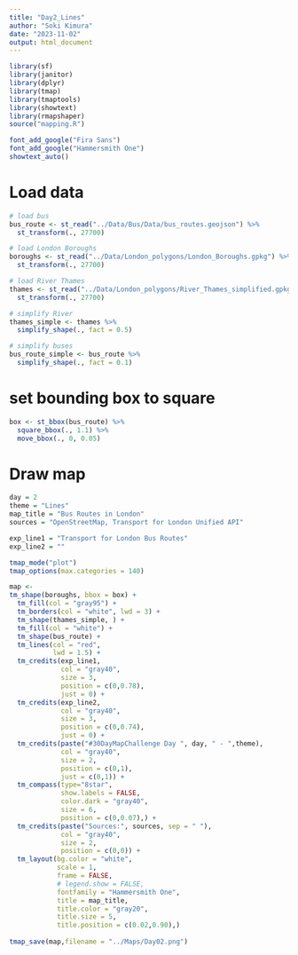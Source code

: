 ```yaml
---
title: "Day2_Lines"
author: "Soki Kimura"
date: "2023-11-02"
output: html_document
---
```


```r
library(sf)
library(janitor)
library(dplyr)
library(tmap)
library(tmaptools)
library(showtext)
library(rmapshaper)
source("mapping.R")

font_add_google("Fira Sans")
font_add_google("Hammersmith One")
showtext_auto()

```


# Load data

```r
# load bus
bus_route <- st_read("../Data/Bus/Data/bus_routes.geojson") %>%
  st_transform(., 27700)

# load London Boroughs
boroughs <- st_read("../Data/London_polygons/London_Boroughs.gpkg") %>%
  st_transform(., 27700)

# load River Thames
thames <- st_read("../Data/London_polygons/River_Thames_simplified.gpkg") %>%
  st_transform(., 27700)

# simplify River
thames_simple <- thames %>%
  simplify_shape(., fact = 0.5)

# simplify buses
bus_route_simple <- bus_route %>%
  simplify_shape(., fact = 0.1)

```

# set bounding box to square

```r

box <- st_bbox(bus_route) %>%
  square_bbox(., 1.1) %>%
  move_bbox(., 0, 0.05)

```

# Draw map

```r

day = 2
theme = "Lines"
map_title = "Bus Routes in London"
sources = "OpenStreetMap, Transport for London Unified API"

exp_line1 = "Transport for London Bus Routes"
exp_line2 = ""

tmap_mode("plot")
tmap_options(max.categories = 140)

map <-
tm_shape(boroughs, bbox = box) +
  tm_fill(col = "gray95") +
  tm_borders(col = "white", lwd = 3) +
  tm_shape(thames_simple, ) +
  tm_fill(col = "white") +
  tm_shape(bus_route) + 
  tm_lines(col = "red",
           lwd = 1.5) + 
  tm_credits(exp_line1,
             col = "gray40",
             size = 3,
             position = c(0,0.78),
             just = 0) +
  tm_credits(exp_line2,
             col = "gray40",
             size = 3,
             position = c(0,0.74),
             just = 0) +
  tm_credits(paste("#30DayMapChallenge Day ", day, " - ",theme),
             col = "gray40",
             size = 2,
             position = c(0,1),
             just = c(0,1)) +
  tm_compass(type="8star",
             show.labels = FALSE,
             color.dark = "gray40",
             size = 6,
             position = c(0,0.07),) +
  tm_credits(paste("Sources:", sources, sep = " "), 
             col = "gray40",
             size = 2,
             position = c(0,0)) + 
  tm_layout(bg.color = "white",
            scale = 1,
            frame = FALSE,
            # legend.show = FALSE,
            fontfamily = "Hammersmith One",
            title = map_title,
            title.color = "gray20",
            title.size = 5,
            title.position = c(0.02,0.90),)
  
tmap_save(map,filename = "../Maps/Day02.png")

```


